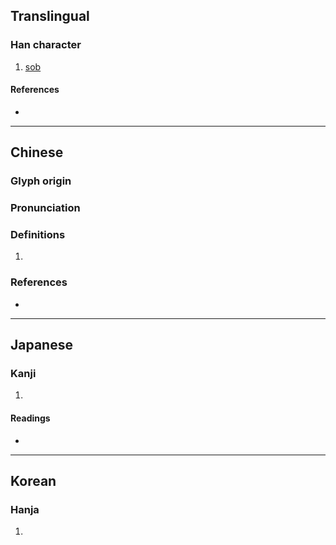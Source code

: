 {{character info/new}}
==Translingual==

===Han character===
{{Han char|rn=9|rad=人|as=09|sn=11|four=20232|canj=OYRV,XOYRV|ids=⿰亻哀}}

# [[sob]]

====References====
* {{Han ref|kx=0111.280|dkj=00892|hdz=10194.060|uh=506F|ud=20591|bh=B0C0|bd=45248}}

----

==Chinese==
{{zh-forms}}

===Glyph origin===
{{Han etym}}

===Pronunciation===
{{zh-pron
|m=yī
|c=ji2
|mc=y
|oc=y
|cat=
}}

===Definitions===
{{zh-hanzi}}

# {{rfdef|zh}}

===References===
* {{R:yue:Hanzi}}

----

==Japanese==

===Kanji===
{{ja-kanji|grade=|rs=人09}}

# {{defn|lang=ja|sort=人09}}

====Readings====
* {{ja-readings|on=[[い]] (i), [[え]] (e)|kun=[[なげく]] (nageku)}}

----

==Korean==

===Hanja===
{{ko-hanja|hangeul=의|rv=ui|mr=ŭi}}

# {{defn|lang=ko|sort=人09}}